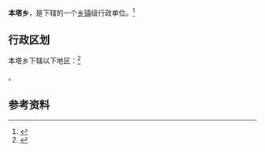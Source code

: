 {{中国乡级行政区|54/24/29/205/000}}

'''本塔乡'''，是{{PRC admin/fullname|54/24/29/205/000|3}}下辖的一个[[乡镇|乡镇]]级行政单位。<ref>{{PRC admin/ref sgc|{{PRC admin/parent|54/24/29/205/000}}}}</ref>

== 行政区划 ==

本塔乡下辖以下地区：<ref>{{PRC admin/ref sgc|54/24/29/205/000}}</ref>

{{PRC admin/children|54/24/29/205/000}}。

== 参考资料 ==

{{reflist}}

{{行政区划小作品}}
{{PRC admin/navcat|54/24/29/205/000}}